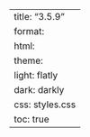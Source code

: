 ---
title: "3.5.9"
format:
    html:
        theme:
            light: flatly
            dark: darkly
        css: styles.css
        toc: true
---